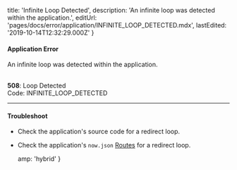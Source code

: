 
  title: 'Infinite Loop Detected',
  description: 'An infinite loop was detected within the application.',
  editUrl: 'pages/docs/error/application/INFINITE_LOOP_DETECTED.mdx',
  lastEdited: '2019-10-14T12:32:29.000Z'
}

#### Application Error

An infinite loop was detected within the application.

<br />

<Note label={false}>
  <b>508</b>: Loop Detected
  <br />
  Code: <InlineCode>INFINITE_LOOP_DETECTED</InlineCode>
</Note>

---

#### Troubleshoot

- Check the application's source code for a redirect loop.
- Check the application's `now.json` [Routes](/docs/configuration#routes) for a redirect loop.


  amp: 'hybrid'
}
